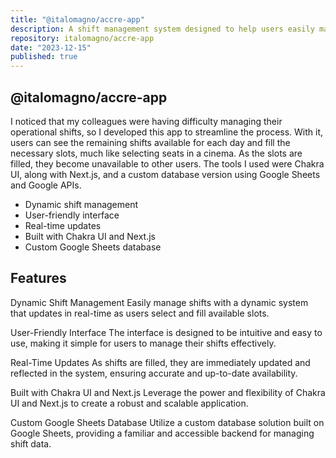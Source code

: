 ```yaml
---
title: "@italomagno/accre-app"
description: A shift management system designed to help users easily manage their shifts by selecting available slots, similar to a cinema seat selection app. Built with Chakra UI, Next.js, and a custom Google Sheets database.
repository: italomagno/accre-app
date: "2023-12-15"
published: true
---
```


## @italomagno/accre-app

I noticed that my colleagues were having difficulty managing their operational shifts, so I developed this app to streamline the process. With it, users can see the remaining shifts available for each day and fill the necessary slots, much like selecting seats in a cinema. As the slots are filled, they become unavailable to other users. The tools I used were Chakra UI, along with Next.js, and a custom database version using Google Sheets and Google APIs.

- Dynamic shift management
- User-friendly interface
- Real-time updates
- Built with Chakra UI and Next.js
- Custom Google Sheets database

## Features
Dynamic Shift Management
Easily manage shifts with a dynamic system that updates in real-time as users select and fill available slots.

User-Friendly Interface
The interface is designed to be intuitive and easy to use, making it simple for users to manage their shifts effectively.

Real-Time Updates
As shifts are filled, they are immediately updated and reflected in the system, ensuring accurate and up-to-date availability.

Built with Chakra UI and Next.js
Leverage the power and flexibility of Chakra UI and Next.js to create a robust and scalable application.

Custom Google Sheets Database
Utilize a custom database solution built on Google Sheets, providing a familiar and accessible backend for managing shift data.